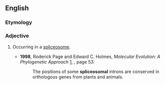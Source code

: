 ==English==

===Etymology===
{{suffix|en|spliceosome|al}}

===Adjective===
{{en-adj|-}}

# {{lb|en|genetics}} Occurring in a [[spliceosome]].
#* '''1998''', Roderick Page and Edward C. Holmes, ''Molecular Evolution: A Phylogenetic Approach'' [http://books.google.com/books?id=ky2mB7VVeWQC], {{ISBN|0865428891}}, page 53:
#*: The positions of some '''spliceosomal''' introns are conserved in orthologous genes from plants and animals.